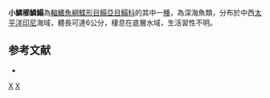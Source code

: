 {{Speciesbox
| taxon = Aseraggodes microlepidotus
| status = NE
| status_system = IUCN3.1
| binomial_authority = [[Weber|Weber]], 1913
| synonyms = 
}}

'''小鱗櫛鱗鰨'''為[[輻鰭魚綱|輻鰭魚綱]][[鰈形目|鰈形目]][[鰨亞目|鰨亞目]][[鰨科|鰨科]]的其中一[[種|種]]，為深海魚類，分布於中西[[太平洋|太平洋]][[印尼|印尼]]海域，體長可達6公分，棲息在底層水域，生活習性不明。

==参考文献==
*{{FishBase_species|genus=Aseraggodes|species=microlepidotus|year=2014|month=4}}

{{taxonbar}}
[[Category:_1913年描述的鱼类|X]]
[[Category:櫛鱗鰨屬|X]]